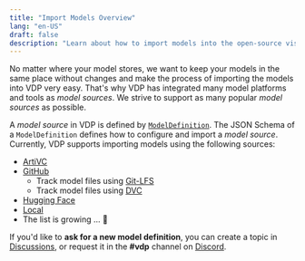 ```yaml
---
title: "Import Models Overview"
lang: "en-US"
draft: false
description: "Learn about how to import models into the open-source visual data ETL tool VDP https://github.com/instill-ai/vdp"
---
```


No matter where your model stores, we want to keep your models in the same place without changes and make the process of importing the models into VDP very easy.
That's why VDP has integrated many model platforms and tools as _model sources_. We strive to support as many popular _model sources_ as possible.

A _model source_ in VDP is defined by [`ModelDefinition`](https://github.com/instill-ai/protobufs/blob/main/vdp/model/v1alpha/model_definition.proto#L30-L76). The JSON Schema of a `ModelDefinition` defines how to configure and import a _model source_.
Currently, VDP supports importing models using the following sources:

- [ArtiVC](/docs/import-models/artivc)
- [GitHub](/docs/import-models/github)
  - Track model files using [Git-LFS](/docs/import-models/github#prepare-a-github-repository-and-track-large-model-files-by-git-lfs)
  - Track model files using [DVC](/docs/import-models/github#prepare-a-github-repository-and-manage-large-model-files-by-dvc)
- [Hugging Face](/docs/import-models/huggingface)
- [Local](/docs/import-models/local)
- The list is growing ... 🌱

If you'd like to **ask for a new model definition**, you can create a topic in [Discussions](https://github.com/instill-ai/vdp/discussions), or request it in the **#vdp** channel on [Discord](https://discord.gg/sevxWsqpGh).
